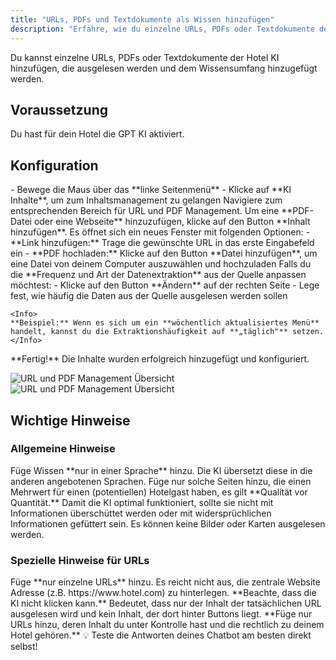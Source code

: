 ```yaml
---
title: "URLs, PDFs und Textdokumente als Wissen hinzufügen"
description: "Erfahre, wie du einzelne URLs, PDFs oder Textdokumente der Hotel KI hinzufügen kannst, die ausgelesen werden und dem Wissensumfang hinzugefügt werden."
---
```


Du kannst einzelne URLs, PDFs oder Textdokumente der Hotel KI hinzufügen, die ausgelesen werden und dem Wissensumfang hinzugefügt werden.

## Voraussetzung

<Warning>
Du hast für dein Hotel die GPT KI aktiviert.
</Warning>

## Konfiguration

<Steps>
  <Step title="KI-Inhalte aufrufen">
    - Bewege die Maus über das **linke Seitenmenü**
    - Klicke auf **KI Inhalte**, um zum Inhaltsmanagement zu gelangen
  </Step>
  
  <Step title="URL und PDF Management aufrufen">
    Navigiere zum entsprechenden Bereich für URL und PDF Management.
  </Step>
  
  <Step title="Neue Inhalte hinzufügen">
    Um eine **PDF-Datei oder eine Webseite** hinzuzufügen, klicke auf den Button **Inhalt hinzufügen**.
  </Step>
  
  <Step title="Link oder Datei einfügen">
    Es öffnet sich ein neues Fenster mit folgenden Optionen:
    - **Link hinzufügen:** Trage die gewünschte URL in das erste Eingabefeld ein
    - **PDF hochladen:** Klicke auf den Button **Datei hinzufügen**, um eine Datei von deinem Computer auszuwählen und hochzuladen
  </Step>
  
  <Step title="Extraktionshäufigkeit anpassen (optional)">
    Falls du die **Frequenz und Art der Datenextraktion** aus der Quelle anpassen möchtest:
    - Klicke auf den Button **Ändern** auf der rechten Seite
    - Lege fest, wie häufig die Daten aus der Quelle ausgelesen werden sollen
    
    <Info>
    **Beispiel:** Wenn es sich um ein **wöchentlich aktualisiertes Menü** handelt, kannst du die Extraktionshäufigkeit auf **„täglich"** setzen.
    </Info>
  </Step>
</Steps>

<Check>
**Fertig!** Die Inhalte wurden erfolgreich hinzugefügt und konfiguriert.
</Check>

<img 
  className="block dark:hidden" 
  src="/images/url-pdf-management.png" 
  alt="URL und PDF Management Übersicht" 
/>
<img 
  className="hidden dark:block" 
  src="/images/url-pdf-management-dark.png" 
  alt="URL und PDF Management Übersicht" 
/>

## Wichtige Hinweise

### Allgemeine Hinweise

<Note>
Füge Wissen **nur in einer Sprache** hinzu. Die KI übersetzt diese in die anderen angebotenen Sprachen.
</Note>

<Warning>
Füge nur solche Seiten hinzu, die einen Mehrwert für einen (potentiellen) Hotelgast haben, es gilt **Qualität vor Quantität.** Damit die KI optimal funktioniert, sollte sie nicht mit Informationen überschüttet werden oder mit widersprüchlichen Informationen gefüttert sein.
</Warning>

<Info>
Es können keine Bilder oder Karten ausgelesen werden.
</Info>

### Spezielle Hinweise für URLs

<CardGroup cols={1}>
  <Card title="Einzelne URLs hinzufügen" icon="link">
    Füge **nur einzelne URLs** hinzu. Es reicht nicht aus, die zentrale Website Adresse (z.B. https://www.hotel.com) zu hinterlegen.
  </Card>
  
  <Card title="KI-Limitationen beachten" icon="robot">
    **Beachte, dass die KI nicht klicken kann.** Bedeutet, dass nur der Inhalt der tatsächlichen URL ausgelesen wird und kein Inhalt, der dort hinter Buttons liegt.
  </Card>
  
  <Card title="Rechtliche Aspekte" icon="shield-check">
    **Füge nur URLs hinzu, deren Inhalt du unter Kontrolle hast und die rechtlich zu deinem Hotel gehören.**
  </Card>
</CardGroup>

<Tip>
💡 Teste die Antworten deines Chatbot am besten direkt selbst!
</Tip> 